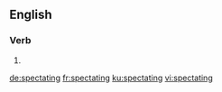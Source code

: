 
==English==

===Verb===
{{head|en|present participle}}

# {{present participle of|spectate|lang=en|nocat=1}}

[[de:spectating]]
[[fr:spectating]]
[[ku:spectating]]
[[vi:spectating]]